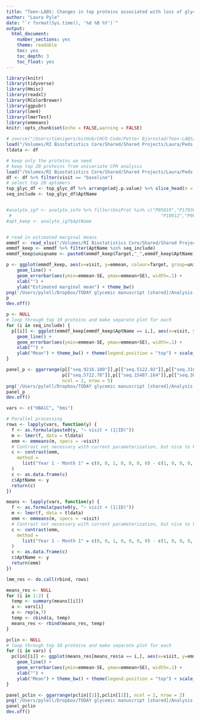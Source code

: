 ```yaml
---
title: "Teen-LABS: Changes in top proteins associated with loss of glycemic control in TODAY"
author: "Laura Pyle"
date: "`r format(Sys.time(), '%d %B %Y')`"
output:
  html_document:
    number_sections: yes
    theme: readable
    toc: yes
    toc_depth: 3
    toc_float: yes
---
```


```r
library(knitr)
library(tidyverse)
library(Hmisc)
library(readxl)
library(RColorBrewer)
library(ggpubr)
library(lme4)
library(lmerTest)
library(emmeans)
knitr::opts_chunk$set(echo = FALSE,warning = FALSE)
```

```r
# source("/Users/timvigers/GitHub/CHCO-Code/Petter Bjornstad/Teen-LABS/create_teen_labs_analysis_dataset.R")
load("/Volumes/RI Biostatistics Core/Shared/Shared Projects/Laura/Peds Endo/Petter Bjornstad/Teen Labs/Data_Cleaned/analysis_dataset.RData")
tldata <- df

# keep only the proteins we need
# keep top 20 proteins from univariate CPH analysis
load("/Volumes/RI Biostatistics Core/Shared/Shared Projects/Laura/Peds Endo/Petter Bjornstad/Proteomics and DKD/Data_Cleaned/analysis_dataset.RData")
df <- df %>% filter(visit == "baseline")
# select top 20 aptamers
top_glyc_df <- top_glyc_df %>% arrange(adj.p.value) %>% slice_head(n = 10)
seq_include <- top_glyc_df$AptName 


#analyte_igf <- analyte_info %>% filter(UniProt %in% c("P05019","P17936","P35858","P01241","P18065","P22692","P24593",
 #                                                        "P10912","P08833","P24592","P01019"))
#apt_keep <- analyte_igf$AptName


# read in estimated marginal means
emmdf <- read_xlsx("/Volumes/RI Biostatistics Core/Shared/Shared Projects/Laura/Peds Endo/Petter Bjornstad/Teen Labs/Results/Teen LABS emmeans.xlsx")
emmdf_keep <- emmdf %>% filter(AptName %in% seq_include)
emmdf_keep$uniqname <- paste0(emmdf_keep$Target,"_",emmdf_keep$AptName)  

```

```r
p <- ggplot(emmdf_keep, aes(x=visit, y=emmean, colour=Target, group=uniqname)) +
    geom_line() + 
    geom_errorbar(aes(ymin=emmean-SE, ymax=emmean+SE), width=.1) +  
    xlab("") +
    ylab("Estimated marginal mean") + theme_bw() 
png('/Users/pylell/Dropbox/TODAY glycemic manuscript [shared]/Analysis output/Teen-LABS_changes_top_TODAY_glycemia_proteins.png', res = 300, width = 10, height = 10, units = "in")
p
dev.off()

p <- NULL
# loop through top 10 proteins and make separate plot for each
for (i in seq_include) {
  p[[i]] <- ggplot(emmdf_keep[emmdf_keep$AptName == i,], aes(x=visit, y=emmean, colour=Target, group=uniqname)) +
    geom_line() + 
    geom_errorbar(aes(ymin=emmean-SE, ymax=emmean+SE), width=.1) +  
    xlab("") +
    ylab("Mean") + theme_bw() + theme(legend.position = "top") + scale_color_discrete(name="")
}

panel_p <- ggarrange(p[["seq.9216.100"]],p[["seq.5122.92"]],p[["seq.3186.2"]],p[["seq.2705.5"]],p[["seq.18185.118"]],
                     p[["seq.5722.78"]],p[["seq.15487.164"]],p[["seq.3035.80"]],p[["seq.14068.29"]],p[["seq.16818.200"]],
                     ncol = 2, nrow = 5)
png('/Users/pylell/Dropbox/TODAY glycemic manuscript [shared]/Analysis output/Teen-LABS_changes_top_TODAY_glycemia_proteins.png', res = 300, width = 8, height = 10, units = "in")
panel_p
dev.off()
```

```r
vars <- c("HBA1C", "bmi")

# Parallel processing
rows <- lapply(vars, function(y) {
  f <- as.formula(paste0(y, "~ visit + (1|ID)"))
  m <- lmer(f, data = tldata)
  emm <- emmeans(m, specs = ~visit)
  # Contrast not necessary with current parameterization, but nice to have written
  c <- contrast(emm,
    method =
      list("Year 1 - Month 1" = c(0, 0, 1, 0, 0, 0, 0) - c(1, 0, 0, 0, 0, 0, 0))
  )
  c <- as.data.frame(c)
  c$AptName <- y
  return(c)
})

means <- lapply(vars, function(y) {
  f <- as.formula(paste0(y, "~ visit + (1|ID)"))
  m <- lmer(f, data = tldata)
  emm <- emmeans(m, specs = ~visit)
  # Contrast not necessary with current parameterization, but nice to have written
  c <- contrast(emm,
    method =
      list("Year 1 - Month 1" = c(0, 0, 1, 0, 0, 0, 0) - c(1, 0, 0, 0, 0, 0, 0))
  )
  c <- as.data.frame(c)
  c$AptName <- y
  return(emm)
})

lmm_res <- do.call(rbind, rows)

means_res <- NULL
for (i in 1:2) {
  temp <- summary(means[[i]])
  a <- vars[i]
  a <- rep(a,7)
  temp <- cbind(a, temp)
  means_res <- rbind(means_res, temp)
}

pclin <- NULL
# loop through top 10 proteins and make separate plot for each
for (i in vars) {
  pclin[[i]] <- ggplot(means_res[means_res$a == i,], aes(x=visit, y=emmean, colour=a, group=a)) +
    geom_line() + 
    geom_errorbar(aes(ymin=emmean-SE, ymax=emmean+SE), width=.1) +  
    xlab("") +
    ylab("Mean") + theme_bw() + theme(legend.position = "top") + scale_color_discrete(name="")
}

panel_pclin <- ggarrange(pclin[[1]],pclin[[2]], ncol = 2, nrow = 2)
png('/Users/pylell/Dropbox/TODAY glycemic manuscript [shared]/Analysis output/Teen-LABS_clinical_vars.png', res = 300, width = 8, height = 10, units = "in")
panel_pclin
dev.off()

```
